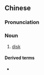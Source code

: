 {{also|视盘}}
==Chinese==
{{zh-forms|s=视盘}}

===Pronunciation===
{{zh-pron
|m=shìpán
|cat=n
}}

===Noun===
{{zh-noun}}

# [[disk]] {{gloss|information storage device}}

====Derived terms====
* {{zh-l|激光視盤}}